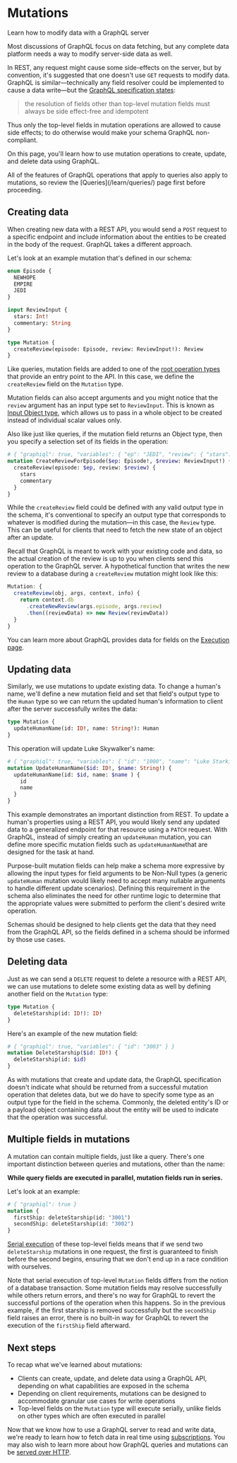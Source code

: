 
# Mutations

<p className="learn-subtitle">Learn how to modify data with a GraphQL server</p>

Most discussions of GraphQL focus on data fetching, but any complete data platform needs a way to modify server-side data as well.

In REST, any request might cause some side-effects on the server, but by convention, it's suggested that one doesn't use `GET` requests to modify data. GraphQL is similar—technically any field resolver could be implemented to cause a data write—but the [GraphQL specification states](https://spec.graphql.org/draft/#sel-GANRNDAB6DBmMn6D):

> the resolution of fields other than top-level mutation fields must always be side effect-free and idempotent

Thus only the top-level fields in mutation operations are allowed to cause side effects; to do otherwise would make your schema GraphQL non-compliant.

On this page, you'll learn how to use mutation operations to create, update, and delete data using GraphQL.

<Callout type="info">
All of the features of GraphQL operations that apply to queries also apply to mutations, so review the [Queries](/learn/queries/) page first before proceeding.
</Callout>

## Creating data

When creating new data with a REST API, you would send a `POST` request to a specific endpoint and include information about the entities to be created in the body of the request. GraphQL takes a different approach.

Let's look at an example mutation that's defined in our schema:

```graphql
enum Episode {
  NEWHOPE
  EMPIRE
  JEDI
}

input ReviewInput {
  stars: Int!
  commentary: String
}

type Mutation {
  createReview(episode: Episode, review: ReviewInput!): Review
}
```

Like queries, mutation fields are added to one of the [root operation types](https://spec.graphql.org/draft/#sec-Root-Operation-Types) that provide an entry point to the API. In this case, we define the `createReview` field on the `Mutation` type. 

Mutation fields can also accept arguments and you might notice that the `review` argument has an input type set to `ReviewInput`. This is known as [Input Object type](/learn/schema/#input-object-types), which allows us to pass in a whole object to be created instead of individual scalar values only.

Also like just like queries, if the mutation field returns an Object type, then you specify a selection set of its fields in the operation:

```graphql
# { "graphiql": true, "variables": { "ep": "JEDI", "review": { "stars": 5, "commentary": "This is a great movie!" } } }
mutation CreateReviewForEpisode($ep: Episode!, $review: ReviewInput!) {
  createReview(episode: $ep, review: $review) {
    stars
    commentary
  }
}
```

While the `createReview` field could be defined with any valid output type in the schema, it's conventional to specify an output type that corresponds to whatever is modified during the mutation—in this case, the `Review` type. This can be useful for clients that need to fetch the new state of an object after an update.

Recall that GraphQL is meant to work with your existing code and data, so the actual creation of the review is up to you when clients send this operation to the GraphQL server. A hypothetical function that writes the new review to a database during a `createReview` mutation might look like this:

```js
Mutation: {
  createReview(obj, args, context, info) {
    return context.db
      .createNewReview(args.episode, args.review)
      .then((reviewData) => new Review(reviewData))
  }
}
```

You can learn more about GraphQL provides data for fields on the [Execution page](/learn/execution).

## Updating data

Similarly, we use mutations to update existing data. To change a human's name, we'll define a new mutation field and set that field's output type to the `Human` type so we can return the updated human's information to client after the server successfully writes the data:

```graphql
type Mutation {
  updateHumanName(id: ID!, name: String!): Human
}
```

This operation will update Luke Skywalker's name:

```graphql
# { "graphiql": true, "variables": { "id": "1000", "name": "Luke Starkiller" } }
mutation UpdateHumanName($id: ID!, $name: String!) { 
  updateHumanName(id: $id, name: $name ) {
    id
    name
  }
}
```

This example demonstrates an important distinction from REST. To update a human's properties using a REST API, you would likely send any updated data to a generalized endpoint for that resource using a `PATCH` request. With GraphQL, instead of simply creating an `updateHuman` mutation, you can define more specific mutation fields such as `updateHumanName`that are designed for the task at hand.

Purpose-built mutation fields can help make a schema more expressive by allowing the input types for field arguments to be Non-Null types (a generic `updateHuman` mutation would likely need to accept many nullable arguments to handle different update scenarios). Defining this requirement in the schema also eliminates the need for other runtime logic to determine that the appropriate values were submitted to perform the client's desired write operation.

Schemas should be designed to help clients get the data that they need from the GraphQL API, so the fields defined in a schema should be informed by those use cases.

## Deleting data

Just as we can send a `DELETE` request to delete a resource with a REST API, we can use mutations to delete some existing data as well by defining another field on the `Mutation` type:

```graphql
type Mutation {
  deleteStarship(id: ID!): ID!
}
```

Here's an example of the new mutation field:

```graphql
# { "graphiql": true, "variables": { "id": "3003" } }
mutation DeleteStarship($id: ID!) { 
  deleteStarship(id: $id)
}
```

As with mutations that create and update data, the GraphQL specification doesn't indicate what should be returned from a successful mutation operation that deletes data, but we do have to specify some type as an output type for the field in the schema. Commonly, the deleted entity's ID or a payload object containing data about the entity will be used to indicate that the operation was successful.

## Multiple fields in mutations

A mutation can contain multiple fields, just like a query. There's one important distinction between queries and mutations, other than the name:

**While query fields are executed in parallel, mutation fields run in series.**

Let's look at an example:

```graphql
# { "graphiql": true }
mutation { 
  firstShip: deleteStarship(id: "3001")
  secondShip: deleteStarship(id: "3002")
}
```

[Serial execution](https://spec.graphql.org/draft/#sec-Normal-and-Serial-Execution) of these top-level fields means that if we send two `deleteStarship` mutations in one request, the first is guaranteed to finish before the second begins, ensuring that we don't end up in a race condition with ourselves.

Note that serial execution of top-level `Mutation` fields differs from the notion of a database transaction. Some mutation fields may resolve successfully while others return errors, and there's no way for GraphQL to revert the successful portions of the operation when this happens. So in the previous example, if the first starship is removed successfully but the `secondShip` field raises an error, there is no built-in way for GraphQL to revert the execution of the `firstShip` field afterward.

## Next steps

To recap what we've learned about mutations:

- Clients can create, update, and delete data using a GraphQL API, depending on what capabilities are exposed in the schema
- Depending on client requirements, mutations can be designed to accommodate granular use cases for write operations 
- Top-level fields on the `Mutation` type will execute serially, unlike fields on other types which are often executed in parallel

Now that we know how to use a GraphQL server to read and write data, we're ready to learn how to fetch data in real time using [subscriptions](/learn/subscriptions). You may also wish to learn more about how GraphQL queries and mutations can be [served over HTTP](/learn/serving-over-http/).
